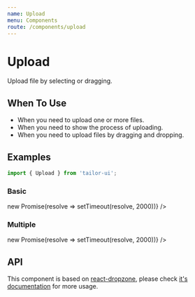 ```yaml
---
name: Upload
menu: Components
route: /components/upload
---
```




# Upload

Upload file by selecting or dragging.

## When To Use

- When you need to upload one or more files.
- When you need to show the process of uploading.
- When you need to upload files by dragging and dropping.

## Examples

```js
import { Upload } from 'tailor-ui';
```

### Basic

<Playground>
  <Upload onSelect={() => new Promise(resolve => setTimeout(resolve, 2000))} />
</Playground>

### Multiple

<Playground>
  <Upload
    multiple
    onSelect={() => new Promise(resolve => setTimeout(resolve, 2000))}
  />
</Playground>

## API

This component is based on [react-dropzone](https://github.com/react-dropzone/react-dropzone), please check [it's documentation](https://react-dropzone.js.org/#proptypes) for more usage.

<PropsTable of={Upload} />
